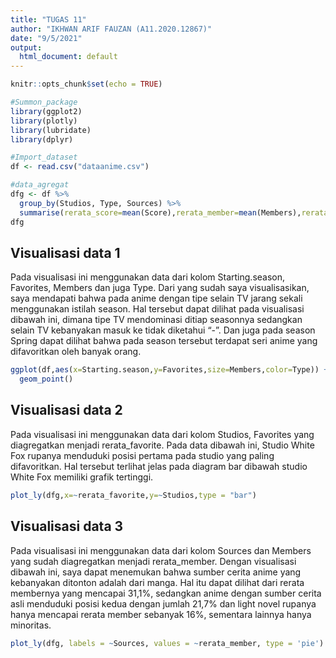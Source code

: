 ```yaml
---
title: "TUGAS 11"
author: "IKHWAN ARIF FAUZAN (A11.2020.12867)"
date: "9/5/2021"
output:
  html_document: default
---
```


```r
knitr::opts_chunk$set(echo = TRUE)
```
```r
#Summon_package
library(ggplot2)
library(plotly)
library(lubridate)
library(dplyr)

#Import_dataset
df <- read.csv("dataanime.csv")

#data_agregat
dfg <- df %>%
  group_by(Studios, Type, Sources) %>%
  summarise(rerata_score=mean(Score),rerata_member=mean(Members),rerata_favorite=mean(Favorites),rerata_scoredby=mean(Scored.by))
dfg
```

## Visualisasi data 1
Pada visualisasi ini menggunakan data dari kolom Starting.season, Favorites, Members dan juga Type. Dari yang sudah saya visualisasikan, saya mendapati bahwa pada anime dengan tipe selain TV jarang sekali menggunakan istilah season. Hal tersebut dapat dilihat pada visualisasi dibawah ini, dimana tipe TV mendominasi ditiap seasonnya sedangkan selain TV kebanyakan masuk ke tidak diketahui "-". Dan juga pada season Spring dapat dilihat bahwa pada season tersebut terdapat seri anime yang difavoritkan oleh banyak orang.
```r
ggplot(df,aes(x=Starting.season,y=Favorites,size=Members,color=Type)) +
  geom_point()
```



## Visualisasi data 2
Pada visualisasi ini menggunakan data dari kolom Studios, Favorites yang diagregatkan menjadi rerata_favorite. Pada data dibawah ini, Studio White Fox rupanya menduduki posisi pertama pada studio yang paling difavoritkan. Hal tersebut terlihat jelas pada diagram bar dibawah studio White Fox memiliki grafik tertinggi.

```r
plot_ly(dfg,x=~rerata_favorite,y=~Studios,type = "bar")
```


## Visualisasi data 3
Pada visualisasi ini menggunakan data dari kolom Sources dan Members yang sudah diagregatkan menjadi rerata_member. Dengan visualisasi dibawah ini, saya dapat menemukan bahwa sumber cerita anime yang kebanyakan ditonton adalah dari manga. Hal itu dapat dilihat dari rerata membernya yang mencapai 31,1%, sedangkan anime dengan sumber cerita asli menduduki posisi kedua dengan jumlah 21,7% dan light novel rupanya hanya mencapai rerata member sebanyak 16%, sementara lainnya hanya minoritas.

```r
plot_ly(dfg, labels = ~Sources, values = ~rerata_member, type = 'pie')

```


